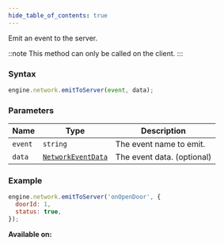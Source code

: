 ```yaml
---
hide_table_of_contents: true
---
```



Emit an event to the server.

::note
This method can only be called on the client.
:::

### Syntax

```js
engine.network.emitToServer(event, data);
```

### Parameters

| Name    | Type                                              | Description                |
| ------- | ------------------------------------------------- | -------------------------- |
| `event` | `string`                                          | The event name to emit.    |
| `data`  | [`NetworkEventData`](/sdk/types/NetworkEventData) | The event data. (optional) |

### Example

```js
engine.network.emitToServer('onOpenDoor', {
  doorId: 1,
  status: true,
});
```

**Available on:** <ClientTag />
